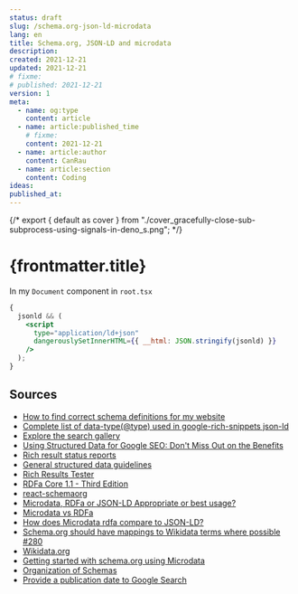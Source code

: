 ```yaml
---
status: draft
slug: /schema.org-json-ld-microdata
lang: en
title: Schema.org, JSON-LD and microdata
description:
created: 2021-12-21
updated: 2021-12-21
# fixme:
# published: 2021-12-21
version: 1
meta:
  - name: og:type
    content: article
  - name: article:published_time
    # fixme:
    content: 2021-12-21
  - name: article:author
    content: CanRau
  - name: article:section
    content: Coding
ideas:
published_at:
---
```


{/* export { default as cover } from "./cover_gracefully-close-sub-subprocess-using-signals-in-deno_s.png"; */}

# {frontmatter.title}

In my `Document` component in `root.tsx`

```jsx
{
  jsonld && (
    <script
      type="application/ld+json"
      dangerouslySetInnerHTML={{ __html: JSON.stringify(jsonld) }}
    />
  );
}
```

## Sources

- [How to find correct schema definitions for my website](https://webmasters.stackexchange.com/a/92108/119565)
- [Complete list of data-type(@type) used in google-rich-snippets json-ld](https://stackoverflow.com/a/38805576/3484824)
- [Explore the search gallery](https://developers.google.com/search/docs/advanced/structured-data/search-gallery)
- [Using Structured Data for Google SEO: Don't Miss Out on the Benefits](https://www.o8.agency/blog/using-structured-data-google-seo-dont-miss-out-benefits)
- [Rich result status reports](https://support.google.com/webmasters/answer/7552505)
- [General structured data guidelines](https://developers.google.com/search/docs/advanced/structured-data/sd-policies)
- [Rich Results Tester](https://search.google.com/test/rich-results)
- [RDFa Core 1.1 - Third Edition](https://www.w3.org/TR/rdfa-core/)
- [react-schemaorg](https://github.com/google/react-schemaorg)
- [Microdata, RDFa or JSON-LD Appropriate or best usage?](https://stackoverflow.com/a/26913183/3484824)
- [Microdata vs RDFa](https://stackoverflow.com/a/25888436/3484824)
- [How does Microdata rdfa compare to JSON-LD?](https://softwareengineering.stackexchange.com/questions/328567/how-does-microdata-rdfa-compare-to-json-ld)
- [Schema.org should have mappings to Wikidata terms where possible #280](https://github.com/schemaorg/schemaorg/issues/280)
- [Wikidata.org](https://www.wikidata.org)
- [Getting started with schema.org using Microdata](https://schema.org/docs/gs.html)
- [Organization of Schemas](https://schema.org/docs/schemas.html)
- [Provide a publication date to Google Search](https://developers.google.com/search/docs/advanced/appearance/publication-dates)
